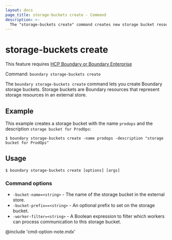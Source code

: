 ```yaml
---
layout: docs
page_title: storage-buckets create - Command
description: >-
  The "storage-buckets create" command creates new storage bucket resources.
---
```


# storage-buckets create

<EnterpriseAlert product="boundary">This feature requires <a href="https://www.hashicorp.com/products/boundary">HCP Boundary or Boundary Enterprise</a></EnterpriseAlert>

Command: `boundary storage-buckets create`

The `boundary storage-buckets create` command lets you create Boundary storage buckets.
Storage buckets are Boundary resources that represent storage resources in an external store.

## Example

This example creates a storage bucket with the name `prodops` and the description `storage bucket for ProdOps`:

```shell-session
$ boundary storage-buckets create -name prodops -description "storage bucket for ProdOps"
```

## Usage

<CodeBlockConfig hideClipboard>

```shell-session
$ boundary storage-buckets create [options] [args]
```

</CodeBlockConfig>

### Command options

- `-bucket-name=<string>` - The name of the storage bucket in the external store.
- `-bucket-prefix==<string>` - An optional prefix to set on the storage bucket.
- `-worker-filter=<string>` - A Boolean expression to filter which workers can process communication to this storage bucket.

@include 'cmd-option-note.mdx'